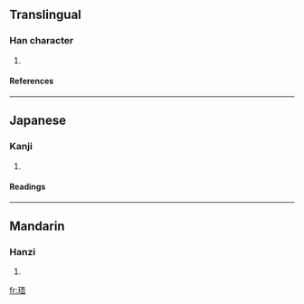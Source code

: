 ==Translingual==
===Han character===
{{Han char|rn=96|rad=玉|as=07|sn=11|four=1116<sub>1</sub>|canj=一土一一口 (MGMMR)}}
# {{defn|Han|sort=玉07}}
====References====
{{Han ref|kx=0732.110|dkj=20993|dj=1143.120|hdz=21115.030|uh=73F8|ud=29688|bh=D66C|bd=54892}}

----
==Japanese==
===Kanji===
{{ja-kanji|grade=|rs=玉07}}
# {{defn|Japanese}} 
====Readings====
{{ja-readings|on=[[ご]] (go)|kun=}}

----
==Mandarin==
===Hanzi===
{{cmn-hanzi|pin=[[wú]] ([[wu2]])|wg=wu<sup>2</sup>}}
# {{defn|Mandarin}}

[[fr:珸]]